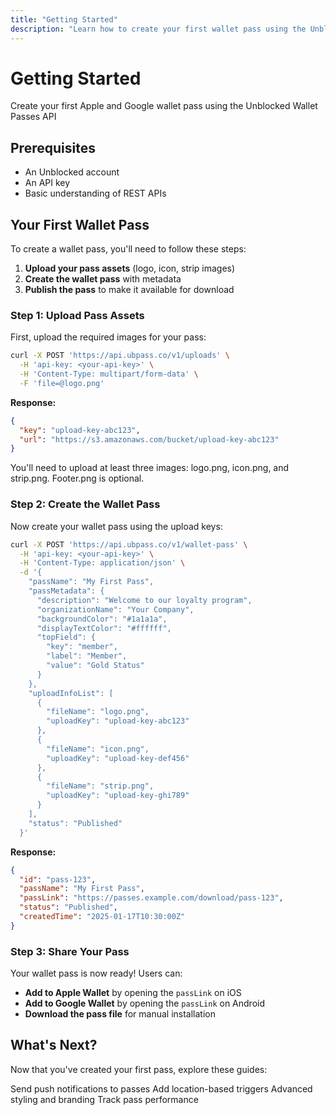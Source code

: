 ```yaml
---
title: "Getting Started"
description: "Learn how to create your first wallet pass using the Unblocked Wallet Passes API"
---
```


# Getting Started

Create your first Apple and Google wallet pass using the Unblocked Wallet Passes API

## Prerequisites

- An Unblocked account
- An API key
- Basic understanding of REST APIs

## Your First Wallet Pass

To create a wallet pass, you'll need to follow these steps:

1. **Upload your pass assets** (logo, icon, strip images)
2. **Create the wallet pass** with metadata
3. **Publish the pass** to make it available for download

### Step 1: Upload Pass Assets

First, upload the required images for your pass:

```bash
curl -X POST 'https://api.ubpass.co/v1/uploads' \
  -H 'api-key: <your-api-key>' \
  -H 'Content-Type: multipart/form-data' \
  -F 'file=@logo.png'
```

**Response:**
```json
{
  "key": "upload-key-abc123",
  "url": "https://s3.amazonaws.com/bucket/upload-key-abc123"
}
```

<Note>
You'll need to upload at least three images: logo.png, icon.png, and strip.png. Footer.png is optional.
</Note>

### Step 2: Create the Wallet Pass

Now create your wallet pass using the upload keys:

```bash
curl -X POST 'https://api.ubpass.co/v1/wallet-pass' \
  -H 'api-key: <your-api-key>' \
  -H 'Content-Type: application/json' \
  -d '{
    "passName": "My First Pass",
    "passMetadata": {
      "description": "Welcome to our loyalty program",
      "organizationName": "Your Company",
      "backgroundColor": "#1a1a1a",
      "displayTextColor": "#ffffff",
      "topField": {
        "key": "member",
        "label": "Member",
        "value": "Gold Status"
      }
    },
    "uploadInfoList": [
      {
        "fileName": "logo.png",
        "uploadKey": "upload-key-abc123"
      },
      {
        "fileName": "icon.png", 
        "uploadKey": "upload-key-def456"
      },
      {
        "fileName": "strip.png",
        "uploadKey": "upload-key-ghi789"
      }
    ],
    "status": "Published"
  }'
```

**Response:**
```json
{
  "id": "pass-123",
  "passName": "My First Pass",
  "passLink": "https://passes.example.com/download/pass-123",
  "status": "Published",
  "createdTime": "2025-01-17T10:30:00Z"
}
```

### Step 3: Share Your Pass

Your wallet pass is now ready! Users can:

- **Add to Apple Wallet** by opening the `passLink` on iOS
- **Add to Google Wallet** by opening the `passLink` on Android  
- **Download the pass file** for manual installation

## What's Next?

Now that you've created your first pass, explore these guides:

<CardGroup cols={2}>
  <Card title="Managing Notifications" href="/documentation/managing-notifications">
    Send push notifications to passes
  </Card>
  <Card title="Working with Locations" href="/documentation/working-with-locations">
    Add location-based triggers
  </Card>
  <Card title="Pass Customization" href="/documentation/pass-customization">
    Advanced styling and branding
  </Card>
  <Card title="Analytics" href="/documentation/analytics">
    Track pass performance
  </Card>
</CardGroup> 
